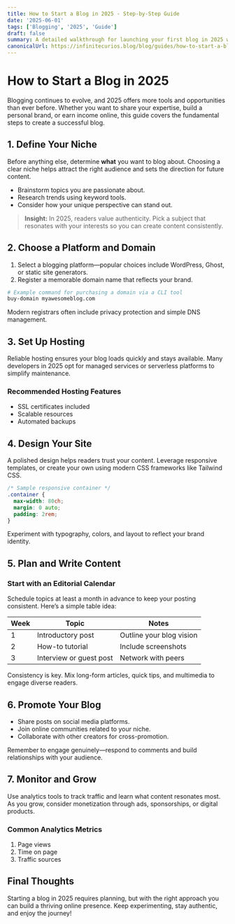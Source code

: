 ```yaml
---
title: How to Start a Blog in 2025 - Step-by-Step Guide
date: '2025-06-01'
tags: ['Blogging', '2025', 'Guide']
draft: false
summary: A detailed walkthrough for launching your first blog in 2025 with modern tools and best practices.
canonicalUrl: https://infinitecurios.blog/blog/guides/how-to-start-a-blog-2025/
---
```


# How to Start a Blog in 2025

Blogging continues to evolve, and 2025 offers more tools and opportunities than ever before. Whether you want to share your expertise, build a personal brand, or earn income online, this guide covers the fundamental steps to create a successful blog.

## 1. Define Your Niche

Before anything else, determine **what** you want to blog about. Choosing a clear niche helps attract the right audience and sets the direction for future content.

- Brainstorm topics you are passionate about.
- Research trends using keyword tools.
- Consider how your unique perspective can stand out.

> **Insight:** In 2025, readers value authenticity. Pick a subject that resonates with your interests so you can create content consistently.

## 2. Choose a Platform and Domain

1. Select a blogging platform—popular choices include WordPress, Ghost, or static site generators.
2. Register a memorable domain name that reflects your brand.

```bash
# Example command for purchasing a domain via a CLI tool
buy-domain myawesomeblog.com
```

Modern registrars often include privacy protection and simple DNS management.

## 3. Set Up Hosting

Reliable hosting ensures your blog loads quickly and stays available. Many developers in 2025 opt for managed services or serverless platforms to simplify maintenance.

### Recommended Hosting Features

- SSL certificates included
- Scalable resources
- Automated backups

## 4. Design Your Site

A polished design helps readers trust your content. Leverage responsive templates, or create your own using modern CSS frameworks like Tailwind CSS.

```css
/* Sample responsive container */
.container {
  max-width: 80ch;
  margin: 0 auto;
  padding: 2rem;
}
```

Experiment with typography, colors, and layout to reflect your brand identity.

## 5. Plan and Write Content

### Start with an Editorial Calendar

Schedule topics at least a month in advance to keep your posting consistent. Here’s a simple table idea:

| Week | Topic | Notes |
|------|-------|------|
| 1 | Introductory post | Outline your blog vision |
| 2 | How-to tutorial | Include screenshots |
| 3 | Interview or guest post | Network with peers |

Consistency is key. Mix long-form articles, quick tips, and multimedia to engage diverse readers.

## 6. Promote Your Blog

- Share posts on social media platforms.
- Join online communities related to your niche.
- Collaborate with other creators for cross-promotion.

Remember to engage genuinely—respond to comments and build relationships with your audience.

## 7. Monitor and Grow

Use analytics tools to track traffic and learn what content resonates most. As you grow, consider monetization through ads, sponsorships, or digital products.

### Common Analytics Metrics

1. Page views
2. Time on page
3. Traffic sources

## Final Thoughts

Starting a blog in 2025 requires planning, but with the right approach you can build a thriving online presence. Keep experimenting, stay authentic, and enjoy the journey!

